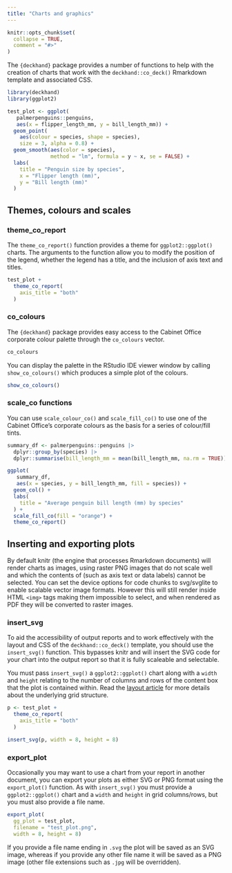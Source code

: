 ```yaml
---
title: "Charts and graphics"
---
```


```r
knitr::opts_chunk$set(
  collapse = TRUE,
  comment = "#>"
)
```

The `{deckhand}` package provides a number of functions to help with the creation of charts that work with the `deckhand::co_deck()` Rmarkdown template and associated CSS.

```r
library(deckhand)
library(ggplot2)

test_plot <- ggplot(
   palmerpenguins::penguins, 
   aes(x = flipper_length_mm, y = bill_length_mm)) + 
  geom_point(
    aes(colour = species, shape = species),
    size = 3, alpha = 0.8) +
  geom_smooth(aes(color = species),
              method = "lm", formula = y ~ x, se = FALSE) +
  labs(
    title = "Penguin size by species",
    x = "Flipper length (mm)",
    y = "Bill length (mm)"
  )
```

## Themes, colours and scales

### theme_co_report

The `theme_co_report()` function provides a theme for `ggplot2::ggplot()` charts. The arguments to the function allow you to modify the position of the legend, whether the legend has a title, and the inclusion of axis text and titles.

```r
test_plot +
  theme_co_report(
    axis_title = "both"
  )
```

### co_colours
The `{deckhand}` package provides easy access to the Cabinet Office corporate colour palette through the `co_colours` vector.

```r
co_colours
```

You can display the palette in the RStudio IDE viewer window by calling `show_co_colours()` which produces a simple plot of the colours.

```r
show_co_colours()
```

### scale_co functions
You can use `scale_colour_co()` and `scale_fill_co()` to use one of the Cabinet Office's corporate colours as the basis for a series of colour/fill tints.

```r
summary_df <- palmerpenguins::penguins |>
  dplyr::group_by(species) |>
  dplyr::summarise(bill_length_mm = mean(bill_length_mm, na.rm = TRUE))

ggplot(
   summary_df, 
   aes(x = species, y = bill_length_mm, fill = species)) + 
  geom_col() +
  labs(
    title = "Average penguin bill length (mm) by species"
  ) +
  scale_fill_co(fill = "orange") +
  theme_co_report()
```

## Inserting and exporting plots
By default knitr (the engine that processes Rmarkdown documents) will render charts as images, using raster PNG images that do not scale well and which the contents of (such as axis text or data labels) cannot be selected. You can set the device options for code chunks to svg/svglite to enable scalable vector image formats. However this will still render inside HTML `<img>` tags making them impossible to select, and when rendered as PDF they will be converted to raster images.

### insert_svg
To aid the accessibility of output reports and to work effectively with the layout and CSS of the `deckhand::co_deck()` template, you should use the `insert_svg()` function. This bypasses knitr and will insert the SVG code for your chart into the output report so that it is fully scaleable and selectable.

You must pass `insert_svg()` a `ggplot2::ggplot()` chart along with a `width` and `height` relating to the number of columns and rows of the content box that the plot is contained within. Read the [layout article](layout.html) for more details about the underlying grid structure.

```r
p <- test_plot +
  theme_co_report(
    axis_title = "both"
  )

insert_svg(p, width = 8, height = 8)
```

### export_plot
Occasionally you may want to use a chart from your report in another document, you can export your plots as either SVG or PNG format using the `export_plot()` function. As with `insert_svg()` you must provide a `ggplot2::ggplot()` chart and a `width` and `height` in grid columns/rows, but you must also provide a file name.

```r
export_plot(
  gg_plot = test_plot, 
  filename = "test_plot.png", 
  width = 8, height = 8)
```

If you provide a file name ending in `.svg` the plot will be saved as an SVG image, whereas if you provide any other file name it will be saved as a PNG image (other file extensions such as `.jpg` will be overridden).
